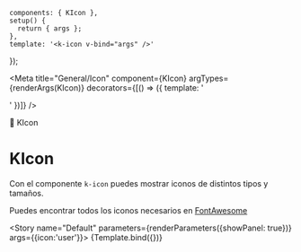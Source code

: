 
    components: { KIcon },
    setup() {
      return { args };
    },
    template: '<k-icon v-bind="args" />'
});

<Meta title="General/Icon" component={KIcon} argTypes={renderArgs(KIcon)} decorators={[() => ({ template: '<div class="flex items-center justify-center p-10"><story /></div>' })]} />

<SHead image="https://media2.giphy.com/media/YTN64c90184auqjBnx/giphy.gif?cid=ecf05e477u4yo8p1xzbbsiibhjlmeyejh2blzyu74g3sewbr&rid=giphy.gif&ct=g">🍣 KIcon</SHead>

# KIcon
Con el componente `k-icon` puedes mostrar iconos de distintos tipos y tamaños.

Puedes encontrar todos los iconos necesarios en [FontAwesome](https://fontawesome.com/search)

<Story name="Default" parameters={renderParameters({showPanel: true})} args={{icon:'user'}}>
  {Template.bind({})}
</Story>

<ArgsTable story="Default" />
